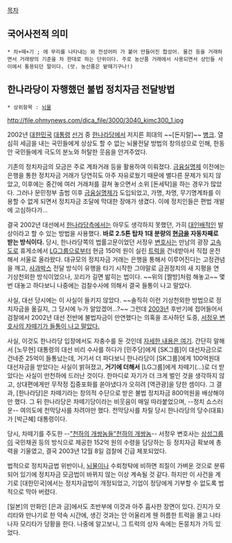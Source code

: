 [[목차]]
== 국어사전적 의미 ==
 * 차+떼+기 ; {{{[차(車)]}}}에 무리를 나타내는 {{{[-떼-]}}}와 전성어미 {{{[-기]}}}가 붙어 만들어진 합성어. 물건 등을 거래하면서 거래량의 기준을 차 한대로 하는 단위이다. 주로 농산품 거래에서 사용되면서 상인들 사이에서 통용되던 말이다. (앗. 농산품은 밭떼기구나!)
== 한나라당이 자행했던 불법 정치자금 전달방법 ==
 * 상위항목 : [[뇌물]]

http://file.ohmynews.com/dica_file/3000/3040_kimc300_1.jpg

2002년 [[대한민국]] [[대통령]] [[선거]] 중 [[한나라당]]에서 저지른 희대의 ~~[돈지랄]~~ [[병크]]. 열심히 세금을 내는 국민들에게 상상도 할 수 없는 뇌물전달 방법의 창의성으로 인해, 한동안 국민들에게 극도의 분노와 허탈한 웃음을 안겨주었다.

기존의 정치자금의 모금은 주로 계좌거래 등을 활용하여 이뤄졌다. [[금융실명제]] 이전에는 은행을 통한 정치자금 거래가 당연히도 아주 자유로웠기 때문에 별다른 문제가 되지 않았고, 이후에는 중간에 여러 거래처를 걸쳐 놓으면서 소위 [돈세탁]을 하는 경우가 많았다. 그러나 문민정부 출범 이후 [[금융실명제]]가 도입되었고, 가명, 차명, 무기명계좌를 이용할 수 없게 되면서 정치자금 조달에 막대한 장애가 생겼다. 이에 정치인들은 편법 개발에 고심하다가...

결국 2002년 대선에서 [[한나라당]]측에서는 아무도 생각하지 못했던, 가히 [[대인배]]적인 발상이라고 할 수 있는 방법을 사용했다. '''바로 2.5톤 탑차 1대 분량의 [[현금]]을 자동차째로 받는 방식이다.''' 당시, 한나라당쪽의 법률고문이었던 서정우 [[변호사]]는 만남의 광장 [[고속도로]] 휴게소에서 [[LG그룹]]으로부터 현금 150억 원이 실린 [[트럭]]을 건네받아서 직접 운전해서 서울로 올라왔다. 대규모의 정치자금 거래는 은행을 통해서 이루어진다는 고정관념을 깨고, [[사과박스]] 전달 방식이 유행을 타기 시작한 그야말로 금권정치의 새 지평을 연 기상천외한 방식이었으나, 꼬리가 길면 밞히는 법이다. ~~위의 [짤방]처럼 해놓고~~ 몇 번 대놓고 하다보니 나중에는 검찰수사에 의해서 결국 들통이 나고 말았다.

사실, 대선 당시에는 이 사실이 들키지 않았다. ~~솔직히 이런 기상천외한 방법으로 정치자금을 옮길지, 그 당시에 누가 알았겠어...?~~ 그런데 [[2003년]] 후반기에 접어들어서 검찰에서 2002년 대선 전반에 불법자금이 만연했다는 의혹을 조사하던 도중, [http://news.naver.com/main/read.nhn?mode=LSD&mid=sec&sid1=115&oid=055&aid=0000013626 서정우 변호사의 차떼기가 들통이 나고 말았다.]

사실, 이것도 한나라당 입장에서도 자충수를 둔 것인데 [http://www.newstalk.kr/news/articleView.html?idxno=285 자세한 내용은 여기]. 간단히 말해서 [노무현] 대통령의 대선 비리 수사를 하다가 [민주당]에게 [SK그룹]이 대선자금으로 건네준 25억이 들통났는데, 거기서 더 파다보니 한나라당이 [SK그룹]에게 100억원대 대선자금을 받았다는 사실이 밝혀졌고, '''거기에 더해서''' [LG그룹]에게 차떼기(...)로 더 받았다는 사실이 만천하에 드러난 것이다. 한마디로 자기가 더 크게 벌인 것을 생각하지 않고, 상대편에게만 무작정 집중포화를 쏟아냈다가 오히려 [역관광]을 당한 셈이다. 그 결과, [한나라당]은 차떼기라는 창의적 수단으로 받은 불법 정치자금 800억원을 배상해야만 했다. 그 뒤 한나라당은 차떼기당이라는 비웃음이 매일 따라붙었으며, --정치 쇼스러운-- 여의도에 천막당사를 차려야만 했다. 천막당사를 차릴 당시 한나라당의 당수(대표)가 [박근혜] 대통령이다.

당시, 차떼기를 주도한 --[["천하의 개쌍놈들"천하의 개쌍놈]]-- 서정우 변호사는 [[삼성그룹]]이 국민채권 등의 방식으로 제공한 152억 원의 수령을 담당하는 등 정치자금 확보에 총력을 기울였고, 결국 2003년 12월 8일 검찰에 긴급 체포되었다.

법적으로 정치자금법 위반이나, [[뇌물]]이나 수뢰청탁에 비하면 죄질이 가벼운 것으로 분류되어 있기에 정치자금 모금법이 바뀌지 않는 이상 계속될 것 같다. 하지만 이 사건을 계기로 [대한민국]에서는 정치자금법이 개정되었고, 기업이 정당에게 기부할 수 없도록 법적으로 막아 버렸다.

[일본]의 만화인 [은과 금]에서도 초반부에 이것과 아주 흡사한 장면이 있다. 긴지가 모리타와 만나기로 한 약속 시간에, 생긴 것과는 안 어울리게 웬 허름한 트럭을 몰고 나타나자 모리타가 당황을 한다. 나중에 알고보니, 그 트럭의 상자 속에는 돈뭉치가 가득 있었다.
